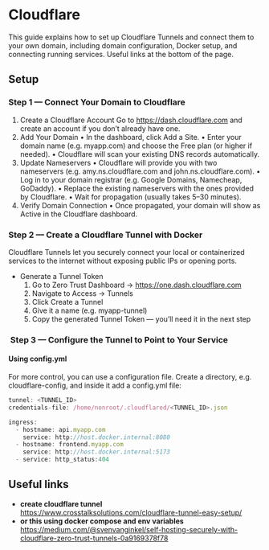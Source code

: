 # Cloudflare

This guide explains how to set up Cloudflare Tunnels and connect them to your own domain, including domain configuration, Docker setup, and connecting running services. Useful links at the bottom of the page.

## Setup

### Step 1 — Connect Your Domain to Cloudflare

1. Create a Cloudflare Account
   Go to https://dash.cloudflare.com and create an account if you don’t already have one.
2. Add Your Domain
   • In the dashboard, click Add a Site.
   • Enter your domain name (e.g. myapp.com) and choose the Free plan (or higher if needed).
   • Cloudflare will scan your existing DNS records automatically.
3. Update Nameservers
   • Cloudflare will provide you with two nameservers (e.g. amy.ns.cloudflare.com and john.ns.cloudflare.com).
   • Log in to your domain registrar (e.g. Google Domains, Namecheap, GoDaddy).
   • Replace the existing nameservers with the ones provided by Cloudflare.
   • Wait for propagation (usually takes 5–30 minutes).
4. Verify Domain Connection
   • Once propagated, your domain will show as Active in the Cloudflare dashboard.

### Step 2 — Create a Cloudflare Tunnel with Docker

Cloudflare Tunnels let you securely connect your local or containerized services to the internet without exposing public IPs or opening ports.

- Generate a Tunnel Token
  1.  Go to Zero Trust Dashboard → https://one.dash.cloudflare.com
  2.  Navigate to Access → Tunnels
  3.  Click Create a Tunnel
  4.  Give it a name (e.g. myapp-tunnel)
  5.  Copy the generated Tunnel Token — you’ll need it in the next step

### ️ Step 3 — Configure the Tunnel to Point to Your Service

#### Using config.yml

For more control, you can use a configuration file. Create a directory, e.g. cloudflare-config, and inside it add a config.yml file:

```js filename="config.yml"
tunnel: <TUNNEL_ID>
credentials-file: /home/nonroot/.cloudflared/<TUNNEL_ID>.json

ingress:
  - hostname: api.myapp.com
    service: http://host.docker.internal:8080
  - hostname: frontend.myapp.com
    service: http://host.docker.internal:5173
  - service: http_status:404
```

## Useful links

- **create cloudflare tunnel**  
   https://www.crosstalksolutions.com/cloudflare-tunnel-easy-setup/
- **or this using docker compose and env variables**
  https://medium.com/@svenvanginkel/self-hosting-securely-with-cloudflare-zero-trust-tunnels-0a9169378f78
